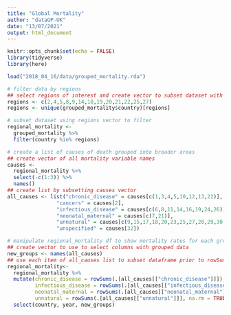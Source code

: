 ```yaml
---
title: "Global Mortality"
author: "dataGP-UK"
date: "13/07/2021"
output: html_document
---
```


```r
knitr::opts_chunk$set(echo = FALSE)
library(tidyverse)
library(here)
```

```r
load("2018_04_16/data/grouped_mortality.rda")
```

```r
# filter data by regions
## select regions of interest and create vector to subset dataset with
regions <- c(2,4,5,8,9,14,18,19,20,21,22,25,27)
regions <- unique(grouped_mortality$country)[regions]

# subset dataset using regions vector to filter
regional_mortality <- 
  grouped_mortality %>% 
  filter(country %in% regions)

# create a list of causes of death grouped into broader areas
## create vector of all mortality variable names
causes <- 
  regional_mortality %>% 
  select(-c(1:3)) %>% 
  names()
## create list by subsetting causes vector
all_causes <- list("chronic_disease" = causes[c(1,3,4,5,10,12,13,22)], 
                "cancers" = causes[2], 
                "infectious_disease" = causes[c(6,8,11,14,16,19,24,26)], 
                "neonatal_maternal" = causes[c(7,21)], 
                "unnatural" = causes[c(9,15,17,18,20,23,25,27,28,29,30,31)], 
                "unspecified" = causes[32])

# manipulate regional_mortality df to show mortality rates for each group from all_causes list.
## create vector to use to select columns with grouped data 
new_groups <- names(all_causes)
## use each item of all_causes list to subset dataframe prior to rowSums()
regional_mortality<- 
  regional_mortality %>% 
  mutate(chronic_disease = rowSums(.[all_causes[["chronic_disease"]]]),
         infectious_disease = rowSums(.[all_causes[["infectious_disease"]]]),
         neonatal_maternal = rowSums(.[all_causes[["neonatal_maternal"]]]),
         unnatural = rowSums(.[all_causes[["unnatural"]]], na.rm = TRUE)) %>% 
  select(country, year, new_groups)
```
